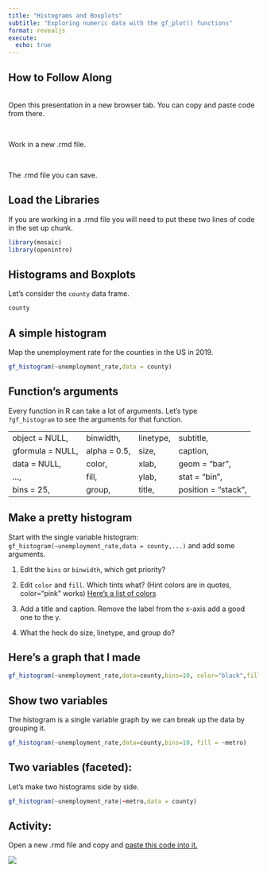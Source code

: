 ```yaml
---
title: "Histograms and Boxplots"
subtitle: "Exploring numeric data with the gf_plot() functions"
format: revealjs
execute: 
  echo: true
---
```


## How to Follow Along

<br> Open this presentation in a new browser tab. You can copy and paste code from there.

<br>

Work in a new .rmd file.

<br>

The .rmd file you can save.

## Load the Libraries

If you are working in a .rmd file you will need to put these two lines of code in the set up chunk.

```r

library(mosaic)
library(openintro)

```

## Histograms and Boxplots

Let's consider the `county` data frame.

```r
county
```

## A simple histogram

Map the unemployment rate for the counties in the US in 2019.

```r
gf_histogram(~unemployment_rate,data = county)
```

## Function's arguments

Every function in R can take a lot of arguments. Let's type <br> `?gf_histogram` to see the arguments for that function.

|                  |              |           |                     |
|------------------|--------------|-----------|---------------------|
| object = NULL,   | binwidth,    | linetype, | subtitle,           |
| gformula = NULL, | alpha = 0.5, | size,     | caption,            |
| data = NULL,     | color,       | xlab,     | geom = "bar",       |
| ...,             | fill,        | ylab,     | stat = "bin",       |
| bins = 25,       | group,       | title,    | position = "stack", |

## Make a pretty histogram

Start with the single variable histogram: `gf_histogram(~unemployment_rate,data = county,...)` and add some arguments.

::: incremental
1.  Edit the `bins` or `binwidth`, which get priority?

2.  Edit `color` and `fill`. Which tints what? (Hint colors are in quotes, color="pink" works) [Here's a list of colors](http://www.stat.columbia.edu/~tzheng/files/Rcolor.pdf)

3.  Add a title and caption. Remove the label from the x-axis add a good one to the y.

4.  What the heck do size, linetype, and group do?
:::

## Here's a graph that I made

```r
gf_histogram(~unemployment_rate,data=county,bins=10, color="black",fill="purple", xlab="",ylab="Number of unemployed", title="US Umeployment by county", caption="Data is as of 2019",linetype = 5,size=2)

```

## Show two variables

The histogram is a single variable graph by we can break up the data by grouping it.

```r

gf_histogram(~unemployment_rate,data=county,bins=10, fill = ~metro)
```

## Two variables (faceted):

Let's make two histograms side by side.

```r
gf_histogram(~unemployment_rate|~metro,data = county)
```

## Activity:

Open a new .rmd file and copy and [paste this code into it.](./Activity_2_Boxplots/Boxplots.txt)

[![](../images/new-rmd-file.png){fig-align="center"}](./images/MTH-142-CheatSheet-v9.pdf)
